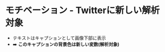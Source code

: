 <div>
  <h1>モチベーション - Twitterに新しい解析対象</h1>
  <div>
    <ul style={{
      fontSize: 38,
      marginTop: 40,
      width: 1000
    }} className="list-with-nice-margin centered" >
      <li>
        テキストはキャプションとして画像下部に表示
      </li>
      <li style={{
        listStyleType: "none"
      }} >
        ➡️ <b>このキャプションの背景色は新しい変数(解析対象)</b>
      </li>
    </ul>
  </div>
</div>
